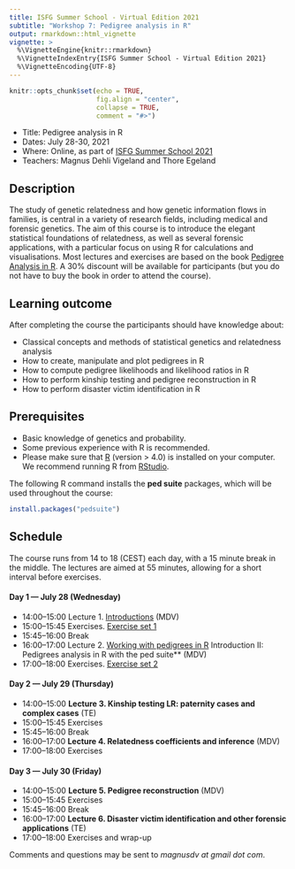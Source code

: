 ```yaml
---
title: ISFG Summer School - Virtual Edition 2021
subtitle: "Workshop 7: Pedigree analysis in R"
output: rmarkdown::html_vignette
vignette: >
  %\VignetteEngine{knitr::rmarkdown}
  %\VignetteIndexEntry{ISFG Summer School - Virtual Edition 2021}
  %\VignetteEncoding{UTF-8}
---
```


```r
knitr::opts_chunk$set(echo = TRUE, 
                      fig.align = "center",
                      collapse = TRUE,
                      comment = "#>")
```

* Title: Pedigree analysis in R
* Dates: July 28-30, 2021
* Where: Online, as part of [ISFG Summer School 2021](https://isfgsummerschool.events.idloom.com/virtual-edition-2021)
* Teachers: Magnus Dehli Vigeland and Thore Egeland

## Description
The study of genetic relatedness and how genetic information flows in families, is central in a variety of research fields, including medical and forensic genetics. The aim of this course is to introduce the elegant statistical foundations of relatedness, as well as several forensic applications, with a particular focus on using R for calculations and visualisations. Most lectures and exercises are based on the book [Pedigree Analysis in R](https://www.elsevier.com/books/pedigree-analysis-in-r/vigeland/978-0-12-824430-2). A 30% discount will be available for participants (but you do not have to buy the book in order to attend the course).

## Learning outcome
After completing the course the participants should have knowledge about:

* Classical concepts and methods of statistical genetics and relatedness analysis
* How to create, manipulate and plot pedigrees in R
* How to compute pedigree likelihoods and likelihood ratios in R 
* How to perform kinship testing and pedigree reconstruction in R
* How to perform disaster victim identification in R

## Prerequisites
 
 * Basic knowledge of genetics and probability. 
 * Some previous experience with R is recommended.
 * Please make sure that [R](www.r-project.org) (version > 4.0) is installed on your computer. We recommend running R from [RStudio](https://www.rstudio.com/products/rstudio/download/).

The following R command installs the **ped suite** packages, which will be used throughout the course:

```r
install.packages("pedsuite")
```

## Schedule
The course runs from 14 to 18 (CEST) each day, with a 15 minute break in the middle. The lectures are aimed at 55 minutes, allowing for a short interval before exercises.

#### Day 1 — July 28 (Wednesday)
* 14:00–15:00 Lecture 1. [Introductions](https://github.com/magnusdv/pedsuite/blob/master/vignettes/web_only/courses/isfg2021/Lecture1_intro.pdf) (MDV)
* 15:00–15:45 Exercises. [Exercise set 1](https://github.com/magnusdv/pedsuite/blob/master/vignettes/web_only/courses/isfg2021/exercises1.pdf)
* 15:45–16:00 Break
* 16:00–17:00 Lecture 2. [Working with pedigrees in R](https://github.com/magnusdv/pedsuite/blob/master/vignettes/web_only/courses/isfg2021/Lecture2_pedsuite.pdf) Introduction II: Pedigrees analysis in R with the ped suite** (MDV)
* 17:00–18:00 Exercises. [Exercise set 2](https://github.com/magnusdv/pedsuite/blob/master/vignettes/web_only/courses/isfg2021/exercises2.pdf)

#### Day 2 — July 29 (Thursday)
* 14:00–15:00 **Lecture 3. Kinship testing LR: paternity cases and complex cases** (TE)
* 15:00–15:45 Exercises
* 15:45–16:00 Break
* 16:00–17:00 **Lecture 4. Relatedness coefficients and inference** (MDV)
* 17:00–18:00 Exercises

#### Day 3 — July 30 (Friday)
* 14:00–15:00 **Lecture 5. Pedigree reconstruction** (MDV)
* 15:00–15:45 Exercises
* 15:45–16:00 Break
* 16:00–17:00 **Lecture 6. Disaster victim identification and other forensic applications** (TE)
* 17:00–18:00 Exercises and wrap-up
  
  
Comments and questions may be sent to *magnusdv at gmail dot com*.
